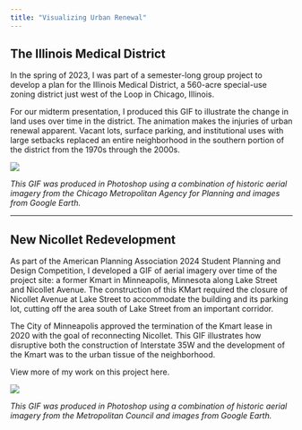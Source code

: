 ```yaml
---
title: "Visualizing Urban Renewal"
---
```


## The Illinois Medical District

In the spring of 2023, I was part of a semester-long group project to develop a plan for the Illinois Medical District, a 560-acre special-use zoning district just west of the Loop in Chicago, Illinois.

For our midterm presentation, I produced this GIF to illustrate the change in land uses over time in the district. The animation makes the injuries of urban renewal apparent. Vacant lots, surface parking, and institutional uses with large setbacks replaced an entire neighborhood in the southern portion of the district from the 1970s through the 2000s.

![](images/1970_3914_04_gif_15frames.gif)

*This GIF was produced in Photoshop using a combination of historic aerial imagery from the Chicago Metropolitan Agency for Planning and images from Google Earth.*

------------------------------------------------------------------------

## New Nicollet Redevelopment

As part of the American Planning Association 2024 Student Planning and Design Competition, I developed a GIF of aerial imagery over time of the project site: a former Kmart in Minneapolis, Minnesota along Lake Street and Nicollet Avenue. The construction of this KMart required the closure of Nicollet Avenue at Lake Street to accommodate the building and its parking lot, cutting off the area south of Lake Street from an important corridor.

The City of Minneapolis approved the termination of the Kmart lease in 2020 with the goal of reconnecting Nicollet. This GIF illustrates how disruptive both the construction of Interstate 35W and the development of the Kmart was to the urban tissue of the neighborhood.

View more of my work on this project here.

![](images/nicollet_gif.gif)

*This GIF was produced in Photoshop using a combination of historic aerial imagery from the Metropolitan Council and images from Google Earth.*
